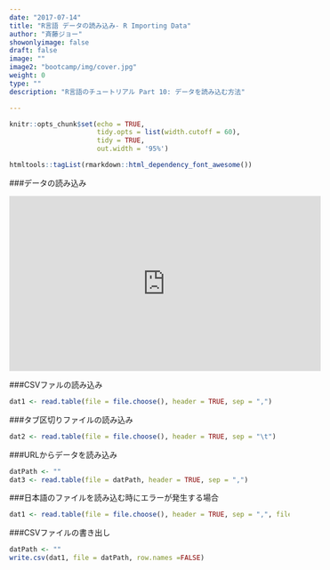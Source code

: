 ```yaml
---
date: "2017-07-14"
title: "R言語 データの読み込み- R Importing Data"
author: "斉藤ジョー"
showonlyimage: false
draft: false
image: ""
image2: "bootcamp/img/cover.jpg"
weight: 0
type: ""
description: "R言語のチュートリアル Part 10: データを読み込む方法"

---
```


```r
knitr::opts_chunk$set(echo = TRUE, 
                      tidy.opts = list(width.cutoff = 60),
                      tidy = TRUE, 
                      out.width = '95%')
```

```r
htmltools::tagList(rmarkdown::html_dependency_font_awesome())
```

###データの読み込み

<div class="video-container">
<iframe class="center_iframe" width="560" height="315" src="https://www.youtube.com/embed/9vyK7WTjQus" frameborder="0" allowfullscreen></iframe>
</div>


###CSVファルの読み込み
```r
dat1 <- read.table(file = file.choose(), header = TRUE, sep = ",")
```

###タブ区切りファイルの読み込み
```r
dat2 <- read.table(file = file.choose(), header = TRUE, sep = "\t")
```

###URLからデータを読み込み
```r
datPath <- ""
dat3 <- read.table(file = datPath, header = TRUE, sep = ",")
```

###日本語のファイルを読み込む時にエラーが発生する場合
```r
dat1 <- read.table(file = file.choose(), header = TRUE, sep = ",", fileEncoding="CP932")
```

###CSVファイルの書き出し
```r
datPath <- ""
write.csv(dat1, file = datPath, row.names =FALSE)
```
